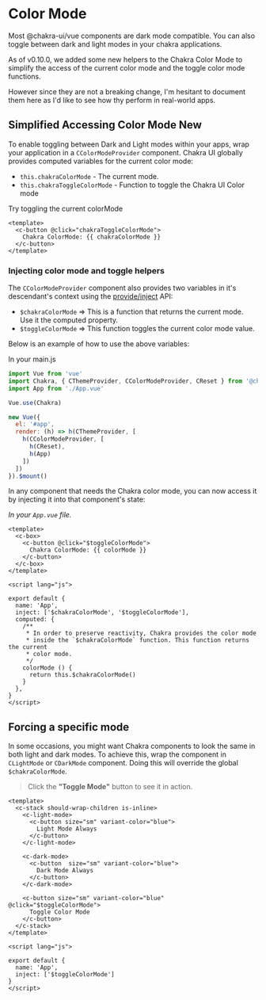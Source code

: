 # Color Mode

Most @chakra-ui/vue components are dark mode compatible. You can also toggle between dark
and light modes in your chakra applications.

<carbon-ad />


As of v0.10.0, we added some new helpers to the Chakra Color Mode to 
simplify the access of the current color mode and the toggle color mode functions.

However since they are not a breaking change, I'm hesitant to document them here
as I'd like to see how thy perform in real-world apps.

<!-- ================== Docs ===================== -->
## Simplified Accessing Color Mode <c-badge variant-color="indigo" variant="solid">New</c-badge>
To enable toggling between Dark and Light modes within your apps, wrap your application in a
`CColorModeProvider` component. Chakra UI globally provides computed variables for the current color mode:
- `this.chakraColorMode` - The current mode.
- `this.chakraToggleColorMode` - Function to toggle the Chakra UI Color mode

Try toggling the current colorMode

```vue live=true
<template>
  <c-button @click="chakraToggleColorMode">
    Chakra ColorMode: {{ chakraColorMode }}
  </c-button>
</template>
```


### Injecting color mode and toggle helpers
The `CColorModeProvider` component also provides two variables in it's descendant's context using the
[provide/inject](https://vuejs.org/v2/api/#provide-inject) API:
- `$chakraColorMode` => This is a function that returns the current mode. Use it the computed property.
- `$toggleColorMode` => This function toggles the current color mode value.

Below is an example of how to use the above variables:

In your main.js
```js
import Vue from 'vue'
import Chakra, { CThemeProvider, CColorModeProvider, CReset } from '@chakra-ui/vue'
import App from './App.vue'

Vue.use(Chakra)

new Vue({
  el: '#app',
  render: (h) => h(CThemeProvider, [
    h(CColorModeProvider, [
      h(CReset),
      h(App)
    ])
  ])
}).$mount()
```

In any component that needs the Chakra color mode, you can now access it by injecting it into that
component's state:

_In your `App.vue` file._

```vue live=true
<template>
  <c-box>
    <c-button @click="$toggleColorMode">
      Chakra ColorMode: {{ colorMode }}
    </c-button>
  </c-box>
</template>

<script lang="js">

export default {
  name: 'App',
  inject: ['$chakraColorMode', '$toggleColorMode'],
  computed: {
    /**
     * In order to preserve reactivity, Chakra provides the color mode
     * inside the `$chakraColorMode` function. This function returns the current
     * color mode.
     */
    colorMode () {
      return this.$chakraColorMode()
    }
  },
}
</script>
```

## Forcing a specific mode

In some occasions, you might want Chakra components to look the same in both
light and dark modes. To achieve this, wrap the component in `CLightMode` or
`CDarkMode` component. Doing this will override the global `$chakraColorMode`.

> Click the **"Toggle Mode"** button to see it in action.

```vue live=true
<template>
  <c-stack should-wrap-children is-inline>
    <c-light-mode>
      <c-button size="sm" variant-color="blue">
        Light Mode Always
      </c-button>
    </c-light-mode>

    <c-dark-mode>
      <c-button  size="sm" variant-color="blue">
        Dark Mode Always
      </c-button>
    </c-dark-mode>

    <c-button size="sm" variant-color="blue" @click="$toggleColorMode">
      Toggle Color Mode
    </c-button>
  </c-stack>
</template>

<script lang="js">

export default {
  name: 'App',
  inject: ['$toggleColorMode']
}
</script>
```
